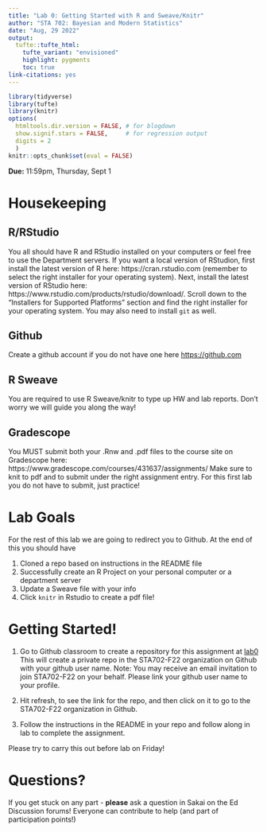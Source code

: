 ```yaml
---
title: "Lab 0: Getting Started with R and Sweave/Knitr"
author: "STA 702: Bayesian and Modern Statistics"
date: "Aug, 29 2022"
output: 
  tufte::tufte_html:
    tufte_variant: "envisioned"
    highlight: pygments
    toc: true
link-citations: yes
---
```


```r
library(tidyverse)
library(tufte)
library(knitr)
options(
  htmltools.dir.version = FALSE, # for blogdown
  show.signif.stars = FALSE,     # for regression output
  digits = 2
  )
knitr::opts_chunk$set(eval = FALSE)
```

**Due:** 11:59pm, Thursday, Sept 1


# Housekeeping

## R/RStudio

You all should have R and RStudio installed on your computers or feel free to use the Department servers. If you want a local version of RStudion,  first install the latest version of R here: https://cran.rstudio.com (remember to select the right installer for your operating system). Next, install the latest version of RStudio here: https://www.rstudio.com/products/rstudio/download/. Scroll down to the "Installers for Supported Platforms" section and find the right installer for your operating system.  You may also need to install `git` as well.

## Github

Create a github account if you do not have one here [https://github.com](https://github.com)

## R Sweave

You are required to use R Sweave/knitr to type up HW and lab reports.  Don't worry we will guide you along the way!

## Gradescope

You MUST submit both your .Rnw and .pdf files to the course site on Gradescope here: https://www.gradescope.com/courses/431637/assignments/ Make sure to knit to pdf and  to submit under the right assignment entry.   For this first lab you do not have to submit, just practice!

# Lab Goals

For the rest of this lab we are going to redirect you to Github.  At the end of this you should have

1. Cloned a repo based on instructions in the README file
2. Successfully create an R Project on your personal computer or a department server
3. Update a Sweave file with your info
4. Click `knitr` in Rstudio to create a pdf file!


# Getting Started!

1. Go to Github classroom to create a repository for this assignment  at [lab0](https://classroom.github.com/a/09U-Afjs)
This will create a private repo in the STA702-F22 organization on Github with your github user name. Note: You may receive an email invitation to join STA702-F22 on your behalf.  Please link your github user name to your profile.

2. Hit refresh, to see the link for the repo, and then click on it to go to the STA702-F22 organization in Github.

3. Follow the instructions in the README in your repo and follow along in lab to complete the assignment. 

Please try to carry this out before lab on Friday!


# Questions?

If you get stuck on any part - **please** ask a question in Sakai on the Ed Discussion forums!  Everyone can contribute to help (and part of participation points!)
